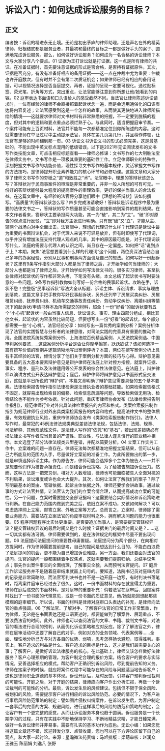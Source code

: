 # 诉讼入门：如何达成诉讼服务的目标？
## 正文
编者按：诉讼的精进永无止境。无论是初出茅庐的律师助理，还是声名在外的精英律师，归根结底都是服务业者，其最初和最终的目标之一都是做好手头的案子、圆满地完成诉讼服务。那么，如何做好诉讼服务？如何成为一名合格的诉讼律师？本文与大家分享八个要点。01 证据为王打诉讼就是打证据，这一点是所有律师的共识。在准备证据时，首先要注意证据的形式是否合格，是否持有证据原件。其次，证据是否充分，有没有准备好相应的备用证据——这一点在仲裁中尤为重要：仲裁也许开庭数次，但有时并不会有第二次质证机会；如果律师已经有相应的备用证据，可以视情况选择是否当庭提交。再者，证据的呈现一定要可视化。通过贴标签、荧光笔、折角等方式，突出重点，让法官能够注意到你所想让他/她看到的内容。02 庭审表达书面语和口头语给人的感受截然不同。当法官让律师陈述诉讼请求时，一位有经验的律师不会直接照着起诉状念一遍，而是会选用通俗化的口语表达将内容复述；让法官感受到这是一个怎样的故事，从而使其更快地进入律师所描绘的情境——这就要求律师对文书材料有非常熟悉的把握，不一定要到脱稿的程度，但对其中的逻辑和要点重点必须烂熟于心。与此同时，适当把握庭审节奏。一个案件可能有上百页材料，法官并不能每一次都精准定位到你所陈述的内容。这时就需要律师在举证过程中主动提示法官，具体在第几页第几行，并且稍作停顿，让法官有足够的时间翻到那一页。03 诉讼文书诉讼文书的形式必须完美，这是最基础的，不能出现中英文标点混用的低级错误。以下是2021年无讼阅读发布的文书写作类技能文章，可点击相应标题查看——律师必修课：文书写作的七大制胜法宝在律师实务中，文书写作是一项极其重要的基础性工作。立足律师职业的特殊性，深刻把握文书写作的功能价值，理性探寻文书写作的基本规律，灵活掌握文书写作的方法技巧，是律师提升职业素养能力的核心环节和必修功课。这篇文章和大家分享了律师文书写作的夯砥之“道”和致胜之“术”。法官眼中，理想的答辩状该怎么写？答辩状对于民商事案件的审理是非常重要的，并非一般人所想的可有可无。一份好的答辩状能够最大程度的提高案件的审理效率，更好的保护当事人的合法权益。在这篇文章中，有经验的法官将分享他们眼中【理想的答辩状】该如何撰写。“高质量”的答辩状该怎么写？四步完成法请收好！答辩状是诉讼程序中最为重要的法律文书之一，答辩状的写作质量甚至可能会直接影响到案件的裁判结果。在本文作者看来，答辩状主要承担两大功能，其一为“破”，其二为“立”。“破”即对原告的观点进行反驳，“立”即对我方主张进行明确。只有既“破”又“立”，才能从主、辅两个战场向对手全面出击。法官眼中，理想的代理词什么样？代理词是诉讼中最为重要的书面辩论机会，对于代理人来说不可轻易放弃，但有时即使写了代理词，似乎并没有增加法庭支持代理人观点的几率。其中的原因最可能是，对于代理词该写什么，法庭的需要与代理人的认识之间，尚且存在一定偏差。如何把“话”说到点子上？本期，聚焦“法官想要看到什么样的代理词”这个问题，两位资深法官结合自己多年的办案经验，分别从民事和刑事两方面谈及自己的想法。如何写好一份起诉状？这里有9条写作指引大部分人都是当了律师之后，才开始学如何当律师的；大部分人也都是当了律师之后，才开始学如何写法律文书的。很多实习律师，甚至执业律师对起诉状的写作都非常头疼，下笔没有头绪。本文总结了起诉状书写时要注意的一些问题，9条写作指引教你如何写好一份合格的民事起诉状。攻略在手，诉状不愁！完整版“民事起诉状”写法大全从标题、诉讼主体、诉讼请求、事实与理由到落款，这篇文章手把手教你写好民事起诉状，另外还列举了房屋买卖纠纷、房屋租赁纠纷、抚养费纠纷、机动车交通事故责任纠纷、劳动争议纠纷、离婚纠纷等情况下的起诉状/申请书样本及所需提交的材料，超全！一份“好看”的起诉状要有五个“小心机”起诉状一般由当事人信息、诉讼请求、事实、理由四部分组成，相比其他文书，起诉状的内容虽然比较简短，但要想写出一份“好看”的起诉状，每个部分都需要一些“小心机”。法官经验分享：如何写出一篇优秀的案例分析？案例分析体现了法官的实践智慧与分析者的法律思维，对司法实践的完善具有重要的推动作用。全国法院系统优秀案例分析、上海法院百例精品案例、人民法院案例选、中国审判案例要览......这些案例分析平台是否让你摩拳擦掌，跃跃欲试？该如何选择一篇有撰写价值的案例并逻辑清晰地写出案例评析？本篇，两位在撰写案例分析上具有丰富经验的法官，倾情分享了他们关于案例分析方面的技巧与心得。辩护意见需要具备的五大基本要素辩护意见是辩护律师在法庭上针对控方指控，就案件证据、事实、程序、量刑以及法律适用等公开发表的综合性法律意见。在法庭上，辩护律师以演讲方式公开表达辩护意见；庭后，辩护律师将辩护意见以书面形式呈交法庭，这就是平日所说的“辩护词”。本篇文章明确了辩护意见需要具备的五个基本要素。法律检索报告制作指引法律检索是法律执业者的基础技能。如果检索报告格式不固定，就容易出现检索目的偏移、检索信息疏漏等问题，导致检索做无用功、检索结论也不能作为参考依据。针对此问题，重庆市律师协会发布《法律检索报告制作指引》，规范律师行业对外出具法律检索报告的内容和格式。类案检索报告制作指引为规范律师行业对外出具类案检索报告的内容和格式，提高法律文书的整体质量，有效规避执业风险，重庆市律师协会发布《类案检索报告制作指引》。法律人写作时，最常犯的45例法律法规类典型差错法律法规，包括法律、法规、规章、司法解释、其他规范性文件，是法律人写作的“依凭”和“基石”，若出现差错势必有损法律文书写作者应当具备的严谨性、职业性，与法律人谨言慎行的职业精神相悖。本文选登了部分法律法规类典型差错，并配以简要分析。04 立案工作实务工作中，立案难的问题一直存在。律师无法每次都精准地把握立案结果，但可以从自己力所能及的范围内入手，尽量做好立案前的准备工作。为此所要做出的第一步，就是审慎选择诉讼主体。作为原告方，律师可能会选择多个主体为被告人——并不是想要他们作为被告承担责任，而是结合诉讼策略，为了给被告施加诉讼压力。然而，这种方法是一把双刃剑，相对方人数增加，律师也可能面临被告人全面对抗的不利后果，诉讼难度或许也会大大提升。其次，如何让法官了解我们的案子？除了写明最基本的案由、管辖依据、起诉主体依据之外，律师还要学会讲故事。通过故事的方式让法官共情，让法官认为我们的立案合情合理，从而提高成功立案的可能性。另一个问题，立案时需要提交全部证据吗？这需要结合实际情况和诉讼策略进行判断。在自己能力范围内做到完美之后，依旧立案不成功，又该如何解决？可以考虑选择网上立案、邮寄立案、外地立案等方式。总而言之，立案时，律师除了需要业务能力、需要站在立案法官的角度审视材料之外，拥有解决问题的能力也很重要。05 程序问题程序比实体更重要。是否要追加当事人，是否要提交管辖权异议？提交管辖权异议的最后时间又是什么时候？证据关门的最后时间又是？……这一切其实都有法可循，律师需要做到的，是在法律规定的框架中尽量不要出现问题。06 法庭提问法庭提问的重要性毋庸置疑。法庭提问分为两个部分，在向相对方提问时，作为律师需要提前思考，自己的提问是想达到什么目的，不能白白浪费了法庭提问的机会，更不能为自己增加诉讼难度。另一方面，我们还要面对法官的提问。法官的提问一般都围绕着争议焦点，这就需要我们提前归纳、总结争议焦点；事先作出案件事实的全面梳理，了解事实全貌，从而预判法官提问。07 庭后工作诉讼服务并不是随着庭审结束就画上句号的。要知道，法院书记员对庭审内容的记录是非常简略的，而法官写判决书也并不是一边开庭一边写，有时判决书落笔时，距离案件庭审已经过去了很久。这时，一份书面材料的存在就显得尤为重要。律师在庭后递交的书面材料，是对庭审的重要补充：倘若法官在庭审后、回顾案件时找出了一份书面的代理意见，或是一份书面的质证意见，他/她就能回想起那些模糊的庭审细节。所以说，书面的材料是律师对庭审口头表达的补充，是律师向法官的重点强调。08 了解法官、了解对手、了解客户法官的日常工作非常繁重，作为律师，无论是在书面表达还是口语表述时，都要能做到了解案件、展现重点，不要浪费法官的时间。此外，律师也可以查阅法官的文章、书籍、裁判文书等，对法官的看法进行合理的预判，从而优化诉讼策略和应对反应。除了了解法官之外，律师在庭审活动中还要了解自己的对手，例如对方的业务领域、代表案例等……全面、理性地分析己方与对方各自的优势、弱项，思考怎样扬长避短，取得胜利。事实上，客户追求的利益是什么、客户追求的目标是什么，这才是我们最需要关心的事；了解客户，是做好诉讼法律服务的核心。在此基础上，律师又该怎样做好法律服务？客户心理预期的管理，为客户制定合理的报价方案。结合客户的要求与实际情况，妥善选择相应的模式。帮助客户正确识别诉讼风险，尽到提前告知的义务。律师在接案子的时候，就应将案件过程中可能存在的风险与问题适当地告诉客户；这也是律师职业道德的基本体现。诉讼开庭后，及时反馈，引导客户预判诉讼裁判的可能性。开庭之后，对于开庭的结果，律师应向客户作出分析汇报，再做一个诉讼裁判的可能性的分析。最后，诉讼发生后的风控建议。包括但不限于保全风险、被划扣的风险，需要提示客户进行相应的诉讼风险防范。必要的情况下，为客户进行事后风险防范策略的制定：譬如图片侵权纠纷案件，在诉讼发生后，为客户制定一套事后的完善的方案、规避风险。进行这样事后的风险的防范和策略的制定，会让客户有一个更完整的感觉，从而让诉讼服务本身也趋于圆满。诉讼服务是一个长期学习的过程，只有在实践中不断地保持学习、不断地精益求精，才能日臻完满。做好一名诉讼律师并非易事，需要有扎实的基本功作为底色。无讼小编：如果您觉得这篇文章还不错，欢迎转发分享、点赞收藏，您也可以在下方评论区留下自己的观点，和大家一起讨论。来源：星瀚微法苑责编：马旭排版：梁萌审核：赵润众 王雅玉 陈丽娟 刘逸凡 张野